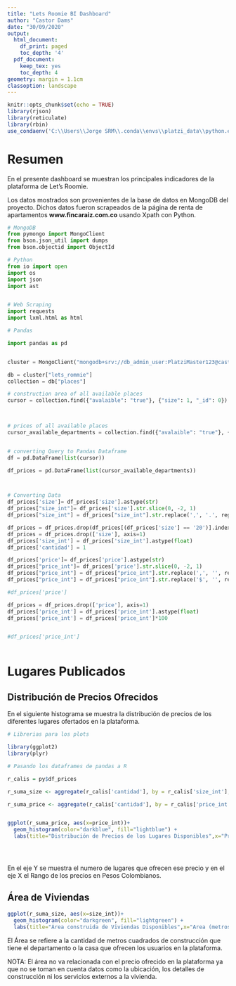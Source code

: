 ```yaml
---
title: "Lets Roomie BI Dashboard"
author: "Castor Dams"
date: "30/09/2020"
output:
  html_document:
    df_print: paged
    toc_depth: '4'
  pdf_document: 
    keep_tex: yes
    toc_depth: 4
geometry: margin = 1.1cm
classoption: landscape
---
```



```r
knitr::opts_chunk$set(echo = TRUE)
library(rjson)
library(reticulate)
library(rbin)
use_condaenv('C:\\Users\\Jorge SRM\\.conda\\envs\\platzi_data\\python.exe')

```


\renewcommand{\contentsname}{Indice de Indicadores}

\tableofcontents

\newpage

# Resumen

En el presente dashboard se muestran los principales indicadores de la plataforma de Let's Roomie.

Los datos mostrados son provenientes de la base de datos en MongoDB del proyecto. Dichos datos fueron scrapeados de la página de renta de apartamentos **www.fincaraiz.com.co** usando Xpath con Python.


```python
# MongoDB
from pymongo import MongoClient
from bson.json_util import dumps
from bson.objectid import ObjectId

# Python
from io import open
import os
import json
import ast


# Web Scraping
import requests
import lxml.html as html

# Pandas

import pandas as pd


cluster = MongoClient("mongodb+srv://db_admin_user:PlatziMaster123@castordams.nocgb.mongodb.net/lets_rommie?retryWrites=true&w=majority")

db = cluster["lets_rommie"]
collection = db["places"]

# construction area of all available places
cursor = collection.find({"avalaible": "true"}, {"size": 1, "_id": 0})

 

# prices of all available places
cursor_available_departments = collection.find({"avalaible": "true"}, {"price": 1, "size": 1, "_id": 0})


# converting Query to Pandas Dataframe
df = pd.DataFrame(list(cursor))

df_prices = pd.DataFrame(list(cursor_available_departments))



# Converting Data
df_prices['size']= df_prices['size'].astype(str)
df_prices["size_int"]= df_prices['size'].str.slice(0, -2, 1)
df_prices["size_int"] = df_prices["size_int"].str.replace(',', '.', regex=True)

df_prices = df_prices.drop(df_prices[(df_prices['size'] == '20')].index)
df_prices = df_prices.drop(['size'], axis=1)
df_prices['size_int'] = df_prices['size_int'].astype(float)
df_prices['cantidad'] = 1

df_prices['price']= df_prices['price'].astype(str)
df_prices["price_int"]= df_prices['price'].str.slice(0, -2, 1)
df_prices["price_int"] = df_prices["price_int"].str.replace(',', '', regex=True)
df_prices["price_int"] = df_prices["price_int"].str.replace('$', '', regex=True)

#df_prices['price']

df_prices = df_prices.drop(['price'], axis=1)
df_prices['price_int'] = df_prices['price_int'].astype(float)
df_prices['price_int'] = df_prices['price_int']*100


#df_prices['price_int']



```

# Lugares Publicados

## Distribución de Precios Ofrecidos

En el siguiente histograma se muestra la distribución de precios de los diferentes lugares ofertados en la plataforma.

```r

# Librerias para los plots

library(ggplot2)
library(plyr)

# Pasando los dataframes de pandas a R

r_calis = py$df_prices

r_suma_size <- aggregate(r_calis['cantidad'], by = r_calis['size_int'], sum)

r_suma_price <- aggregate(r_calis['cantidad'], by = r_calis['price_int'], sum)


ggplot(r_suma_price, aes(x=price_int))+
  geom_histogram(color="darkblue", fill="lightblue") +
  labs(title="Distribución de Precios de los Lugares Disponibles",x="Precios (Pesos COP)", y = "Número de Lugares")





```

En el eje Y se muestra el numero de lugares que ofrecen ese precio y en el eje X el Rango de los precios en Pesos Colombianos.



## Área de Viviendas

```r
ggplot(r_suma_size, aes(x=size_int))+
  geom_histogram(color="darkgreen", fill="lightgreen") +
  labs(title="Área construida de Viviendas Disponibles",x="Area (metros cuadrados)", y = "Número de Lugares") + guides(size = FALSE)

```

El Área se refiere a la cantidad de metros cuadrados de construcción que tiene el departamento o la casa que ofrecen los usuarios en la plataforma.

NOTA: El área no va relacionada con el precio ofrecido en la plataforma ya que no se toman en cuenta datos como la ubicación, los detalles de construcción ni los servicios externos a la vivienda.



